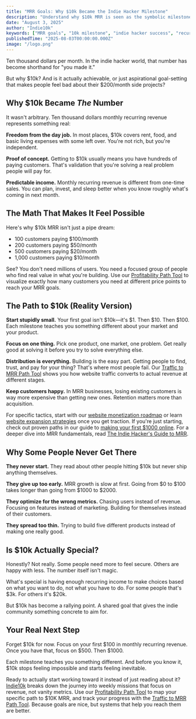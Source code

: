 ```yaml
---
title: "MRR Goals: Why $10k Became the Indie Hacker Milestone"
description: "Understand why $10k MRR is seen as the symbolic milestone for indie hackers, and how to break down the journey into achievable steps."
date: "August 3, 2025"
author: "Indie10k"
keywords: ["MRR goals", "10k milestone", "indie hacker success", "recurring revenue", "business milestones"]
publishedTime: "2025-08-03T00:00:00.000Z"
image: "/logo.png"
---
```


Ten thousand dollars per month. In the indie hacker world, that number has become shorthand for "you made it."

But why $10k? And is it actually achievable, or just aspirational goal-setting that makes people feel bad about their $200/month side projects?

## Why $10k Became *The* Number

It wasn't arbitrary. Ten thousand dollars monthly recurring revenue represents something real:

**Freedom from the day job.** In most places, $10k covers rent, food, and basic living expenses with some left over. You're not rich, but you're independent.

**Proof of concept.** Getting to $10k usually means you have hundreds of paying customers. That's validation that you're solving a real problem people will pay for.

**Predictable income.** Monthly recurring revenue is different from one-time sales. You can plan, invest, and sleep better when you know roughly what's coming in next month.

## The Math That Makes It Feel Possible

Here's why $10k MRR isn't just a pipe dream:

- 100 customers paying $100/month
- 200 customers paying $50/month  
- 500 customers paying $20/month
- 1,000 customers paying $10/month

See? You don't need millions of users. You need a focused group of people who find real value in what you're building. Use our [Profitability Path Tool](/tools/profitability-path) to visualize exactly how many customers you need at different price points to reach your MRR goals.

## The Path to $10k (Reality Version)

**Start stupidly small.** Your first goal isn't $10k—it's $1. Then $10. Then $100. Each milestone teaches you something different about your market and your product.

**Focus on one thing.** Pick one product, one market, one problem. Get really good at solving it before you try to solve everything else.

**Distribution is everything.** Building is the easy part. Getting people to find, trust, and pay for your thing? That's where most people fail. Our [Traffic to MRR Path Tool](/tools/traffic-mrr-path) shows you how website traffic converts to actual revenue at different stages.

**Keep customers happy.** In MRR businesses, losing existing customers is way more expensive than getting new ones. Retention matters more than acquisition.

For specific tactics, start with our [website monetization roadmap](/blog/2025-08-04-steps-to-profitable-website) or learn [website expansion strategies](/blog/2025-09-03-expansion-website-growth) once you get traction. If you're just starting, check out proven paths in our guide to [making your first $1000 online](/blog/2025-08-06-make-first-1000-online-indie-developer). For a deeper dive into MRR fundamentals, read [The Indie Hacker's Guide to MRR](/blog/2025-09-09-the-indie-hackers-guide-to-mrr).

## Why Some People Never Get There

**They never start.** They read about other people hitting $10k but never ship anything themselves.

**They give up too early.** MRR growth is slow at first. Going from $0 to $100 takes longer than going from $1000 to $2000.

**They optimize for the wrong metrics.** Chasing users instead of revenue. Focusing on features instead of marketing. Building for themselves instead of their customers.

**They spread too thin.** Trying to build five different products instead of making one really good.

## Is $10k Actually Special?

Honestly? Not really. Some people need more to feel secure. Others are happy with less. The number itself isn't magic.

What's special is having enough recurring income to make choices based on what you want to do, not what you have to do. For some people that's $3k. For others it's $20k.

But $10k has become a rallying point. A shared goal that gives the indie community something concrete to aim for.

## Your Real Next Step

Forget $10k for now. Focus on your first $100 in monthly recurring revenue. Once you have that, focus on $500. Then $1000.

Each milestone teaches you something different. And before you know it, $10k stops feeling impossible and starts feeling inevitable.

Ready to actually start working toward it instead of just reading about it? [Indie10k](/) breaks down the journey into weekly missions that focus on revenue, not vanity metrics. Use our [Profitability Path Tool](/tools/profitability-path) to map your specific path to $10K MRR, and track your progress with the [Traffic to MRR Path Tool](/tools/traffic-mrr-path). Because goals are nice, but systems that help you reach them are better.